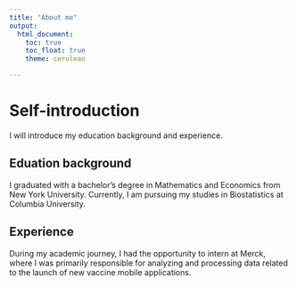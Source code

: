 ```yaml
---
title: "About me"
output: 
  html_document:
    toc: true
    toc_float: true
    theme: cerulean

---
```


# Self-introduction

I will introduce my education background and experience.

## Eduation background
I graduated with a bachelor's degree in Mathematics and Economics from New York University. Currently, I am pursuing my studies in Biostatistics at Columbia University.

## Experience
During my academic journey, I had the opportunity to intern at Merck, where I was primarily responsible for analyzing and processing data related to the launch of new vaccine mobile applications.



